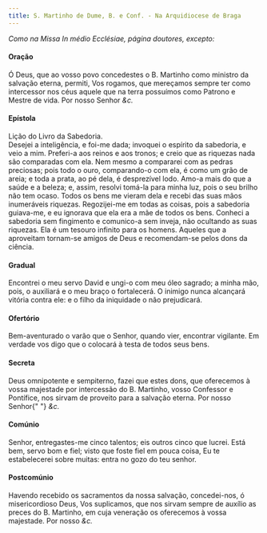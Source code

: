 ```yaml
---
title: S. Martinho de Dume, B. e Conf. - Na Arquidiocese de Braga
---
```


<em>Como na Missa In médio Ecclésiae, página doutores, excepto:</em>

<h4 class="text-center">Oração</h4>
<div class="container-fluid">
  <div class="row">
    <div class="col-6 dropcaps text-justify"></div>
    <div class="col-6 dropcaps text-justify">
      Ó Deus, que ao vosso povo concedestes o B. Martinho como ministro da
      salvação eterna, permiti, Vos rogamos, que mereçamos sempre ter como
      intercessor nos céus aquele que na terra possuímos como Patrono e Mestre
      de vida. Por nosso Senhor <em>&c.</em>
    </div>
  </div>
</div>

<h4 class="text-center">Epístola</h4>
<div class="container-fluid">
  <div class="row">
    <div class="col-6 text-justify"></div>
    <div class="col-6 text-justify">Lição do Livro da Sabedoria.</div>
    <div class="col-6 text-justify"></div>
    <div class="col-6 dropcaps text-justify">
      Desejei a inteligência, e foi-me dada; invoquei o espírito da sabedoria, e
      veio a mim. Preferi-a aos reinos e aos tronos; e creio que as riquezas
      nada são comparadas com ela. Nem mesmo a compararei com as pedras
      preciosas; pois todo o ouro, comparando-o com ela, é como um grão de
      areia; e toda a prata, ao pé dela, é desprezível lodo. Amo-a mais do que a
      saúde e a beleza; e, assim, resolvi tomá-la para minha luz, pois o seu
      brilho não tem ocaso. Todos os bens me vieram dela e recebi das suas mãos
      inumeráveis riquezas. Regozijei-me em todas as coisas, pois a sabedoria
      guiava-me, e eu ignorava que ela era a mãe de todos os bens. Conheci a
      sabedoria sem fingimento e comunico-a sem inveja, não ocultando as suas
      riquezas. Ela é um tesouro infinito para os homens. Aqueles que a
      aproveitam tornam-se amigos de Deus e recomendam-se pelos dons da ciência.
    </div>
  </div>
</div>

<h4 class="text-center">Gradual</h4>
<div class="container-fluid">
  <div class="row">
    <div class="col-6 dropcaps text-justify"></div>
    <div class="col-6 dropcaps text-justify">
      Encontrei o meu servo David e ungi-o com meu óleo sagrado; a minha mão,
      pois, o auxiliará e o meu braço o fortalecerá. O inimigo nunca alcançará
      vitória contra ele: e o filho da iniquidade o não prejudicará.
    </div>
    <div class="col-6 text-justify"></div>
    <div class="col-6 text-justify"></div>
  </div>
</div>

<h4 class="text-center">Ofertório</h4>
<div class="container-fluid">
  <div class="row">
    <div class="col-6 dropcaps text-justify"></div>
    <div class="col-6 dropcaps text-justify">
      Bem-aventurado o varão que o Senhor, quando vier, encontrar vigilante. Em
      verdade vos digo que o colocará à testa de todos seus bens.
    </div>
  </div>
</div>

<h4 class="text-center">Secreta</h4>
<div class="container-fluid">
  <div class="row">
    <div class="col-6 dropcaps text-justify"></div>
    <div class="col-6 dropcaps text-justify">
      Deus omnipotente e sempiterno, fazei que estes dons, que oferecemos à
      vossa majestade por intercessão do B. Martinho, vosso Confessor e
      Pontífice, nos sirvam de proveito para a salvação eterna. Por nosso Senhor{" "}
      <em>&c.</em>
    </div>
  </div>
</div>

<h4 class="text-center">Comúnio</h4>
<div class="container-fluid">
  <div class="row">
    <div class="col-6 dropcaps text-justify"></div>
    <div class="col-6 dropcaps text-justify">
      Senhor, entregastes-me cinco talentos; eis outros cinco que lucrei. Está
      bem, servo bom e fiel; visto que foste fiel em pouca coisa, Eu te
      estabelecerei sobre muitas: entra no gozo do teu senhor.
    </div>
  </div>
</div>

<h4 class="text-center">Postcomúnio</h4>
<div class="container-fluid">
  <div class="row">
    <div class="col-6 dropcaps text-justify"></div>
    <div class="col-6 dropcaps text-justify">
      Havendo recebido os sacramentos da nossa salvação, concedei-nos, ó
      misericordioso Deus, Vos suplicamos, que nos sirvam sempre de auxílio as
      preces do B. Martinho, em cuja veneração os oferecemos à vossa majestade.
      Por nosso <em>&c.</em>
    </div>
  </div>
</div>

